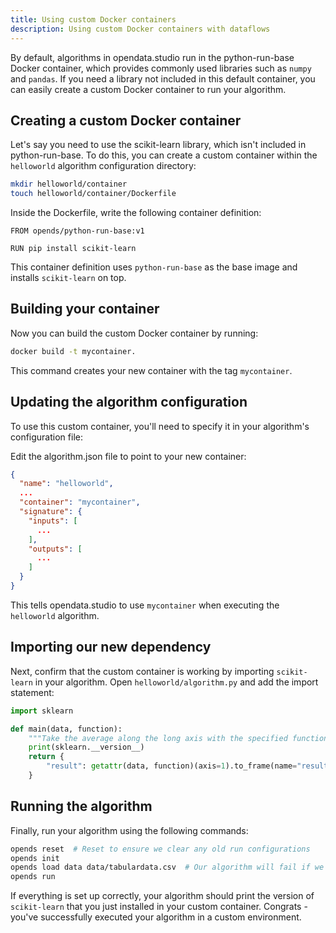 ```yaml
---
title: Using custom Docker containers
description: Using custom Docker containers with dataflows
---
```



By default, algorithms in opendata.studio run in the python-run-base Docker container, which provides commonly used libraries such as `numpy` and `pandas`. If you need a library not included in this default container, you can easily create a custom Docker container to run your algorithm.

## Creating a custom Docker container

Let's say you need to use the scikit-learn library, which isn't included in python-run-base. To do this, you can create a custom container within the `helloworld` algorithm configuration directory:

```bash
mkdir helloworld/container
touch helloworld/container/Dockerfile
```

Inside the Dockerfile, write the following container definition:

```docker title="helloworld/container/Dockerfile"
FROM opends/python-run-base:v1

RUN pip install scikit-learn
```

This container definition uses `python-run-base` as the base image and installs `scikit-learn` on top.

## Building your container

Now you can build the custom Docker container by running:

```bash
docker build -t mycontainer.
```

This command creates your new container with the tag `mycontainer`.

## Updating the algorithm configuration

To use this custom container, you'll need to specify it in your algorithm's configuration file:

Edit the algorithm.json file to point to your new container:

```json title="helloworld/algorithm.json" ins="mycontainer"
{
  "name": "helloworld",
  ...
  "container": "mycontainer",
  "signature": {
    "inputs": [
      ...
    ],
    "outputs": [
      ...
    ]
  }
}
```

This tells opendata.studio to use `mycontainer` when executing the `helloworld` algorithm.

## Importing our new dependency

Next, confirm that the custom container is working by importing `scikit-learn` in your algorithm. Open `helloworld/algorithm.py` and add the import statement:

```python title="helloworld/algorithm.py" ins={1-2} ins={5}
import sklearn

def main(data, function):
    """Take the average along the long axis with the specified function"""
    print(sklearn.__version__)
    return {
        "result": getattr(data, function)(axis=1).to_frame(name="result"),
    }
```

## Running the algorithm

Finally, run your algorithm using the following commands:

```bash
opends reset  # Reset to ensure we clear any old run configurations
opends init
opends load data data/tabulardata.csv  # Our algorithm will fail if we forget to load some input data
opends run
```

If everything is set up correctly, your algorithm should print the version of `scikit-learn` that you just installed in your custom container. Congrats - you've successfully executed your algorithm in a custom environment.
